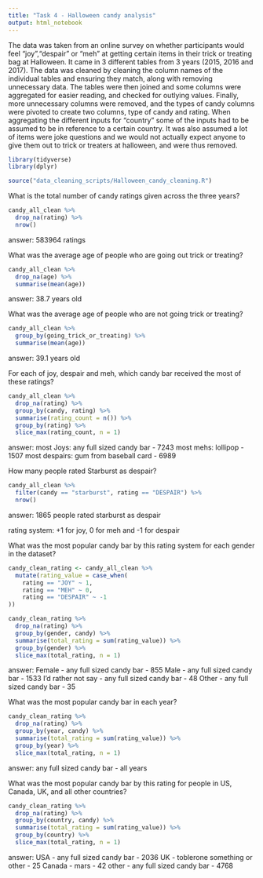 ```yaml
---
title: "Task 4 - Halloween candy analysis"
output: html_notebook
---
```


The data was taken from an online survey on whether participants would feel "joy","despair" or "meh" at getting certain items in their trick or treating bag at Halloween. It came in 3 different tables from 3 years (2015, 2016 and 2017). The data was cleaned by cleaning the column names of the individual tables and ensuring they match, along with removing unnecessary data. The tables were then joined and some columns were aggregated for easier reading, and checked for outlying values. Finally, more unnecessary columns were removed, and the types of candy columns were pivoted to create two columns, type of candy and rating. When aggregating the different inputs for "country" some of the inputs had to be assumed to be in reference to a certain country. It was also assumed a lot of items were joke questions and we would not actually expect anyone to give them out to trick or treaters at halloween, and were thus removed.

```r
library(tidyverse)
library(dplyr)

source("data_cleaning_scripts/Halloween_candy_cleaning.R")
```

What is the total number of candy ratings given across the three years?

```r
candy_all_clean %>% 
  drop_na(rating) %>% 
  nrow()
```
answer: 583964 ratings

What was the average age of people who are going out trick or treating?
```r
candy_all_clean %>% 
  drop_na(age) %>% 
  summarise(mean(age))
```
answer: 38.7 years old

What was the average age of people who are not going trick or treating?
```r
candy_all_clean %>% 
  group_by(going_trick_or_treating) %>% 
  summarise(mean(age))
```
answer: 39.1 years old


For each of joy, despair and meh, which candy bar received the most of these ratings?
```r
candy_all_clean %>% 
  drop_na(rating) %>% 
  group_by(candy, rating) %>% 
  summarise(rating_count = n()) %>% 
  group_by(rating) %>% 
  slice_max(rating_count, n = 1)
```
answer: most Joys: any full sized candy bar - 7243
most mehs: lollipop - 1507
most despairs: gum from baseball card - 6989

How many people rated Starburst as despair?
```r
candy_all_clean %>% 
  filter(candy == "starburst", rating == "DESPAIR") %>% 
  nrow()
```
answer: 1865 people rated starburst as despair

rating system: +1 for joy, 0 for meh and -1 for despair 

What was the most popular candy bar by this rating system for each gender in the dataset?

```r
candy_clean_rating <- candy_all_clean %>% 
  mutate(rating_value = case_when(
    rating == "JOY" ~ 1,
    rating == "MEH" ~ 0,
    rating == "DESPAIR" ~ -1
))
```

```r
candy_clean_rating %>%
  drop_na(rating) %>% 
  group_by(gender, candy) %>% 
  summarise(total_rating = sum(rating_value)) %>% 
  group_by(gender) %>% 
  slice_max(total_rating, n = 1)
```
answer:
Female - any full sized candy bar - 855
Male - any full sized candy bar - 1533
I'd rather not say - any full sized candy bar - 48
Other - any full sized candy bar - 35

What was the most popular candy bar in each year?
```r
candy_clean_rating %>%
  drop_na(rating) %>% 
  group_by(year, candy) %>% 
  summarise(total_rating = sum(rating_value)) %>% 
  group_by(year) %>% 
  slice_max(total_rating, n = 1)
```
answer: any full sized candy bar - all years

What was the most popular candy bar by this rating for people in US, Canada, UK, and all other countries?

```r
candy_clean_rating %>%
  drop_na(rating) %>% 
  group_by(country, candy) %>% 
  summarise(total_rating = sum(rating_value)) %>% 
  group_by(country) %>% 
  slice_max(total_rating, n = 1)
```
answer: 
USA - any full sized candy bar - 2036
UK - toblerone something or other - 25
Canada - mars - 42
other - any full sized candy bar - 4768
